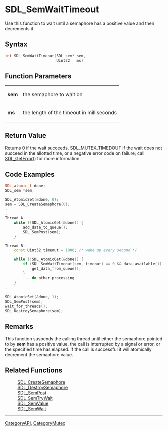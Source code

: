 
= SDL_SemWaitTimeout =
Use this function to wait until a semaphore has a positive value and then decrements it.


== Syntax ==
<syntaxhighlight lang='c++'>
int SDL_SemWaitTimeout(SDL_sem* sem,
                       Uint32   ms)
</syntaxhighlight>

== Function Parameters ==
{|
|'''sem'''
|the semaphore to wait on
|-
|'''ms'''
|the length of the timeout in milliseconds
|}

== Return Value ==
Returns 0 if the wait succeeds, SDL_MUTEX_TIMEDOUT if the wait does not succeed in the allotted time, or a negative error code on failure; call [[SDL_GetError]]() for more information.

== Code Examples ==
<syntaxhighlight lang='c++'>
SDL_atomic_t done;
SDL_sem *sem;

SDL_AtomicSet(&done, 0);
sem = SDL_CreateSemaphore(0);
.
.
Thread A:
    while (!SDL_AtomicGet(&done)) {
        add_data_to_queue();
        SDL_SemPost(sem);
    }

Thread B:
    const Uint32 timeout = 1000; /* wake up every second */

    while (!SDL_AtomicGet(&done)) {
        if (SDL_SemWaitTimeout(sem, timeout) == 0 && data_available()) {
            get_data_from_queue();
        }
        ... do other processing
    }
.
.
SDL_AtomicSet(&done, 1);
SDL_SemPost(sem);
wait_for_threads();
SDL_DestroySemaphore(sem);
</syntaxhighlight>

== Remarks ==
This function suspends the calling thread until either the semaphore pointed to by '''sem''' has a positive value, the call is interrupted by a signal or error, or the specified time has elapsed. If the call is successful it will atomically decrement the semaphore value.

== Related Functions ==
:[[SDL_CreateSemaphore]]
:[[SDL_DestroySemaphore]]
:[[SDL_SemPost]]
:[[SDL_SemTryWait]]
:[[SDL_SemValue]]
:[[SDL_SemWait]]

----
[[CategoryAPI]], [[CategoryMutex]]
